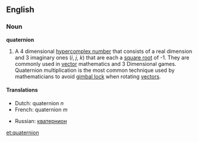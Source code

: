 ==English==
===Noun===
'''quaternion'''

#A 4 dimensional [[hypercomplex number]] that consists of a real dimension and 3 imaginary ones (''i'', ''j'', ''k'') that are each a [[square root]] of -1.  They are commonly used in [[vector]] mathematics and 3 Dimensional games.  Quaternion multiplication is the most common technique used by mathematicians to avoid [[gimbal lock]] when rotating [[vector]]s.

====Translations====
{{top}}
*Dutch: quaternion ''n''
*French: quaternion ''m''
{{mid}}
* Russian: [[кватернион]] {{m}}
{{bottom}}

[[et:quaternion]]